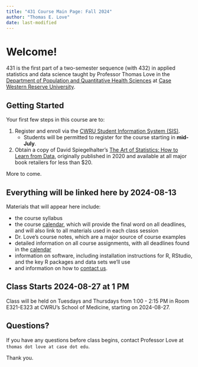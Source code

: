 ```yaml
---
title: "431 Course Main Page: Fall 2024"
author: "Thomas E. Love"
date: last-modified
---
```


# Welcome! 

431 is the first part of a two-semester sequence (with 432) in applied statistics and data science taught by Professor Thomas Love in the [Department of Population and Quantitative Health Sciences](https://case.edu/medicine/pqhs/) at [Case Western Reserve University](https://case.edu/).

## Getting Started

Your first few steps in this course are to:

1.  Register and enroll via the [CWRU Student Information System (SIS)](https://sis.case.edu/). 
    - Students will be permitted to register for the course starting in **mid-July**.
2.  Obtain a copy of David Spiegelhalter's [The Art of Statistics: How to Learn from Data](https://www.amazon.com/Art-Statistics-How-Learn-Data/dp/1541675703), originally published in 2020 and available at all major book retailers for less than \$20.

More to come.

## Everything will be linked here by 2024-08-13

Materials that will appear here include:

-   the course syllabus
-   the course [calendar](calendar.qmd), which will provide the final word on all deadlines, and will also link to all materials used in each class session
-   Dr. Love's course notes, which are a major source of course examples
-   detailed information on all course assignments, with all deadlines found in the [calendar](calendar.qmd)
-   information on software, including installation instructions for R, RStudio, and the key R packages and data sets we'll use
-   and information on how to [contact us](contact.qmd).



## Class Starts 2024-08-27 at 1 PM

Class will be held on Tuesdays and Thursdays from 1:00 - 2:15 PM in Room E321-E323 at CWRU's School of Medicine, starting on 2024-08-27.

## Questions?

If you have any questions before class begins, contact Professor Love at `thomas dot love at case dot edu`.

Thank you.
